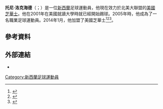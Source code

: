 '''托尼·洛克海德'''（{{lang-en|Tony Lochhead}}；{{bd|1982年|1月12日}}）是一位[[新西蘭|新西蘭]]足球運動員，他現在效力於北美大聯盟的[[美國芝華士|美國芝華士]]。他在2001年在美國就讀大學時就已經開始踢球。2005年時，他成為了一名職業足球運動員。2014年1月，他加盟了美國芝華士<ref>{{cite web |url=http://www.fifa.com/ballon-dor/news/y=2014/m=1/news=lochhead-joins-chivas-usa-2264227.html |title=Lochhead joins Chivas USA |date=22 January 2014 |website=FIFA.com |accessdate=4 December 2014 |archive-date=2016-03-05 |archive-url=https://web.archive.org/web/20160305003847/http://www.fifa.com/ballon-dor/news/y=2014/m=1/news=lochhead-joins-chivas-usa-2264227.html |dead-url=no }}</ref><ref>{{cite web |url=http://www.mlssoccer.com/news/article/2014/01/22/chivas-usa-bring-veteran-new-zealand-defender-tony-lochhead-back-mls |title=Chivas USA bring veteran New Zealand defender Tony Lochhead back to MLS |date=22 January 2014 |website=MLSSoccer.com |accessdate=4 December 2014 |archive-date=2014-12-27 |archive-url=https://web.archive.org/web/20141227092746/http://www.mlssoccer.com/news/article/2014/01/22/chivas-usa-bring-veteran-new-zealand-defender-tony-lochhead-back-mls |dead-url=no }}</ref><ref>{{cite web |url=http://www.thegoatparade.com/2014/1/22/5335116/chivas-usa-sign-defender-new-zealand-international-tony-lochhead-wellington-phoenix |title=Chivas USA sign defender, New Zealand international Tony Lochhead |last=Rodriguez |first=Alicia |date=22 January 2014 |website=TheGoatParade.com |accessdate=4 December 2014 |archive-date=2016-03-04 |archive-url=https://web.archive.org/web/20160304190951/http://www.thegoatparade.com/2014/1/22/5335116/chivas-usa-sign-defender-new-zealand-international-tony-lochhead-wellington-phoenix |dead-url=no }}</ref>。
==參考資料==
{{reflist}}
==外部連結==
{{commons category|Tony Lochhead}}
* {{FIFA player|175397}}

{{2010年世界盃足球賽新西蘭參賽名單}}

{{DEFAULTSORT: Lochhead, Tony}}
[[Category:新西蘭足球運動員|Category:新西蘭足球運動員]]